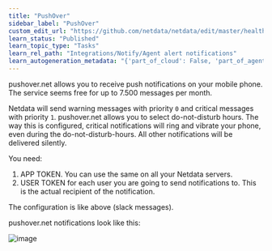 ```yaml
---
title: "PushOver"
sidebar_label: "PushOver"
custom_edit_url: "https://github.com/netdata/netdata/edit/master/health/notifications/pushover/README.md"
learn_status: "Published"
learn_topic_type: "Tasks"
learn_rel_path: "Integrations/Notify/Agent alert notifications"
learn_autogeneration_metadata: "{'part_of_cloud': False, 'part_of_agent': True}"
---
```



pushover.net allows you to receive push notifications on your mobile phone. The service seems free for up to 7.500 messages per month.

Netdata will send warning messages with priority `0` and critical messages with priority `1`. pushover.net allows you to select do-not-disturb hours. The way this is configured, critical notifications will ring and vibrate your phone, even during the do-not-disturb-hours. All other notifications will be delivered silently.

You need:

1.  APP TOKEN. You can use the same on all your Netdata servers.
2.  USER TOKEN for each user you are going to send notifications to. This is the actual recipient of the notification.

The configuration is like above (slack messages).

pushover.net notifications look like this:

![image](https://cloud.githubusercontent.com/assets/2662304/18407319/839c10c4-7715-11e6-92c0-12f8215128d3.png)


